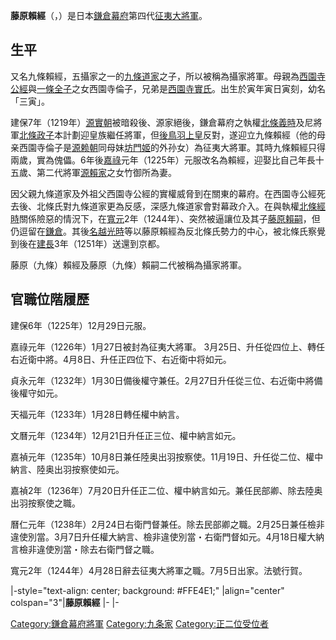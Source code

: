 {{Infobox officeholder
| name= 藤原賴經
| image= Kujō Yoritsune.jpg
| caption= 

| order=[[鎌倉幕府|鎌倉幕府]]第4代[[征夷大將軍|征夷大將軍]]
| term_start=1226年2月25日
| term_end=1244年6月5日
| predecessor= [[源實朝|源實朝]]
| successor= [[藤原賴嗣|藤原賴嗣]]
| 1blankname = [[執權|執權]]
| 1namedata  = [[北條泰時|北條泰時]]<br>[[北條經時|北條經時]]

| birth_date= {{birth date|1218|2|12}}<br>（[[建保|建保]]6年1月16日）
| birth_place= 
| death_date= {{death date and age|1256|9|1|1218|2|12}}<br />（[[康元|康元]]元年8月11日）
| death_place= 
| module = {{日本公家 |child=yes
|改名= 三寅（幼名） → 藤原賴經 → 行賀（法名）
|別名= 九條賴經、七條將軍
|戒名= 
|墓所= 
|官位= [[正二位|正二位]]、[[大納言|權大納言]]、征夷大將軍
|主君= 
|氏族= [[九條家|九條家]]（[[藤原北家|藤原北家]]九條流）
|父= [[九條道家|九條道家]]
|母=[[西園寺掄子|掄子]]（[[西園寺公經|西園寺公經]]之女）
|兄= [[九條教實|教實]]、[[二條良實|二條良實]]
|弟= [[一條實經|一條實經]]、[[法助|法助]]
|妻='''[[竹御所|竹御所]]'''（[[源賴家|源賴家]]之女）、[[藤原親能_(權中納言)|藤原親能]]之女、[[持明院家行|持明院家行]]之女？
|子= '''[[藤原賴嗣|賴嗣]]'''、道增、[[源惠_(僧)|源惠]]、乙若丸？
|花押= Fujiwara no Yoritsune kao.jpg
 }}
}}
'''藤原賴經'''（{{jpn|j=藤原 頼経|kana=ふじわらのよりつね|rm=Kujō Yoritsune}}，{{bd|1218年|2月12日|1256年|9月1日|}}）是日本[[鎌倉幕府|鎌倉幕府]]第四代[[征夷大將軍|征夷大將軍]]。

==生平==
又名九條賴經，五攝家之一的[[九條道家|九條道家]]之子，所以被稱為攝家將軍。母親為[[西園寺公經|西園寺公經]]與[[一條全子|一條全子]]之女西園寺倫子，兄弟是[[西園寺實氏|西園寺實氏]]。出生於寅年寅日寅刻，幼名「三寅」。

建保7年（1219年）[[源實朝|源實朝]]被暗殺後、源家絕後，鎌倉幕府之執權[[北條義時|北條義時]]及尼將軍[[北條政子|北條政子]]本計劃迎皇族繼任將軍，但[[後鳥羽上皇|後鳥羽上皇]]反對，遂迎立九條賴經（他的母亲西園寺倫子是[[源赖朝|源赖朝]]同母妹[[坊門姬|坊門姬]]的外孙女）為征夷大將軍。其時九條賴經只得兩歲，實為傀儡。6年後[[嘉祿|嘉祿]]元年（1225年）元服改名為賴經，迎娶比自己年長十五歲、第二代將軍[[源賴家|源賴家]]之女竹御所為妻。

因父親九條道家及外祖父西園寺公經的實權威脅到在關東的幕府。在西園寺公經死去後、北條氏對九條道家更為反感，深感九條道家會對幕政介入。在與執權[[北條經時|北條經時]]關係險惡的情況下，在[[寬元|寬元]]2年（1244年）、突然被逼讓位及其子[[藤原賴嗣|藤原賴嗣]]，但仍逗留在[[鎌倉|鎌倉]]。其後[[名越光時|名越光時]]等以藤原賴經為反北條氏勢力的中心，被北條氏察覺到後在[[建長|建長]]3年（1251年）送還到京都。

藤原（九條）賴經及藤原（九條）賴嗣二代被稱為攝家將軍。

==官職位階履歷==
建保6年（1225年）12月29日元服。

嘉祿元年（1226年）1月27日被封為征夷大將軍。 3月25日、升任從四位上、轉任右近衛中將。4月8日、升任正四位下、右近衛中将如元。 

貞永元年（1232年）1月30日備後權守兼任。2月27日升任從三位、右近衛中將備後權守如元。
 
天福元年（1233年）1月28日轉任權中納言。 

文曆元年（1234年）12月21日升任正三位、權中納言如元。 

嘉禎元年（1235年）10月8日兼任陸奥出羽按察使。11月19日、升任從二位、權中納言、陸奥出羽按察使如元。 

嘉禎2年（1236年）7月20日升任正二位、權中納言如元。兼任民部卿、除去陸奥出羽按察使之職。 

曆仁元年（1238年）2月24日右衛門督兼任。除去民部卿之職。2月25日兼任檢非違使別當。3月7日升任權大納言、檢非違使別當・右衛門督如元。4月18日權大納言檢非違使別當・除去右衛門督之職。 

寬元2年（1244年）4月28日辭去征夷大將軍之職。7月5日出家。法號行賀。 

{{start box|width=auto}}
|-style="text-align: center; background: #FFE4E1;"
|align="center" colspan="3"|'''藤原賴經'''
|-
{{s-mil}}
|-
{{s-before|[[源實朝|源實朝]]}}
{{s-title|[[鎌倉幕府將軍列表|征夷大將軍]]|1226年2月25日－1244年6月5日}}
{{s-after|[[藤原賴嗣|藤原賴嗣]]}}
{{end box}}

{{镰仓幕府将军}}
{{DEFAULTSORT:Fujiwara no Yoritsune}}

[[Category:鎌倉幕府將軍|Category:鎌倉幕府將軍]]
[[Category:九条家|Category:九条家]]
[[Category:正二位受位者|Category:正二位受位者]]